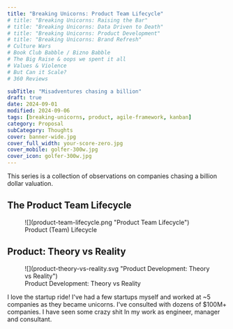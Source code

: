 ```yaml
---
title: "Breaking Unicorns: Product Team Lifecycle"
# title: "Breaking Unicorns: Raising the Bar"
# title: "Breaking Unicorns: Data Driven to Death"
# title: "Breaking Unicorns: Product Development"
# title: "Breaking Unicorns: Brand Refresh"
# Culture Wars
# Book Club Babble / Bizno Babble
# The Big Raise & oops we spent it all
# Values & Violence
# But Can it Scale?
# 360 Reviews

subTitle: "Misadventures chasing a billion"
draft: true
date: 2024-09-01
modified: 2024-09-06
tags: [breaking-unicorns, product, agile-framework, kanban]
category: Proposal
subCategory: Thoughts
cover: banner-wide.jpg
cover_full_width: your-score-zero.jpg
cover_mobile: golfer-300w.jpg
cover_icon: golfer-300w.jpg
---
```


<p class="breakout">This series is a collection of observations on companies chasing a billion dollar valuation.</p>

## The Product Team Lifecycle

<figure>
![](product-team-lifecycle.png "Product Team Lifecycle")
  <figcaption>Product (Team) Lifecycle</figcaption>
</figure>

## Product: Theory vs Reality

<figure>
![](product-theory-vs-reality.svg "Product Development: Theory vs Reality")
  <figcaption>Product Development: Theory vs Reality</figcaption>
</figure>

<aside class="disclaimer">I love the startup ride! I've had a few startups myself and worked at ~5 companies as they became unicorns. I've consulted with dozens of $100M+ companies.   I have seen some crazy shit In my work as engineer, manager and consultant.</aside>
